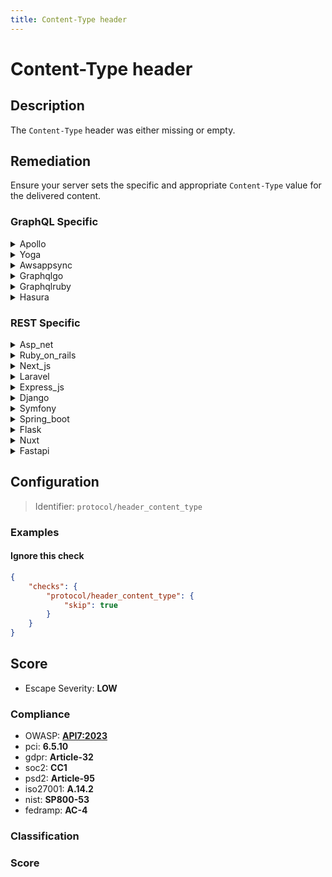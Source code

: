 ```yaml
---
title: Content-Type header
---
```


# Content-Type header

## Description

The `Content-Type` header was either missing or empty.


## Remediation

Ensure your server sets the specific and appropriate `Content-Type` value for the delivered content.



### GraphQL Specific

<details>
    <summary>Apollo</summary>

Ensure that the Apollo server framework is configured to include the 'Content-Type' header with the appropriate media type (e.g., 'application/json' for JSON responses) in all responses. This can typically be achieved by setting up middleware that sets the header or by configuring the response object directly within your resolver functions.

</details>

<details>
    <summary>Yoga</summary>

Ensure that the Yoga framework engine properly sets the 'Content-Type' header to the appropriate media type (e.g., 'application/json' for JSON responses) for all responses. This can help mitigate issues such as MIME type confusion attacks. Additionally, validate and sanitize all input to prevent content sniffing and other injection attacks.

</details>

<details>
    <summary>Awsappsync</summary>

Ensure that the 'Content-Type' header is set to 'application/json' for all JSON-based HTTP responses to prevent MIME type confusion attacks. In AWS AppSync, configure the response mapping template to set the 'Content-Type' header appropriately for the returned content.

</details>

<details>
    <summary>Graphqlgo</summary>

Ensure that the Content-Type header is set to 'application/json' for all GraphQL requests to properly interpret the incoming queries.

</details>

<details>
    <summary>Graphqlruby</summary>

Ensure that the Content-Type header is set to 'application/json' for all GraphQL requests to prevent content sniffing and reduce the risk of CSRF attacks. In the GraphQL Ruby framework, you can enforce this by using a before_action callback in your controller to check the Content-Type of incoming requests or by using a middleware that asserts the correct Content-Type header.

</details>

<details>
    <summary>Hasura</summary>

Ensure that the Content-Type header is set correctly for all responses. For Hasura GraphQL engine, configure the server to use 'application/json' as the Content-Type for JSON responses and 'application/graphql' for GraphQL responses. This can help prevent MIME type confusion and potential security issues.

</details>


### REST Specific

<details>
    <summary>Asp_net</summary>

Ensure that all responses from the ASP.NET application explicitly set the 'Content-Type' header to the appropriate MIME type. For example, use 'Response.ContentType = "application/json";' when returning JSON data.

</details>

<details>
    <summary>Ruby_on_rails</summary>

Ensure that your Ruby on Rails application explicitly sets the 'Content-Type' header for each response. Use the 'respond_to' block or 'render' method to set the correct 'Content-Type'. For example, use 'render json: @object, content_type: 'application/json'' for JSON responses.

</details>

<details>
    <summary>Next_js</summary>

Ensure that all server-side responses include a proper `Content-Type` header. In Next.js, you can set headers by using the `res.setHeader` method in API routes or server-side functions. For example, to set the `Content-Type` for a JSON response, use `res.setHeader('Content-Type', 'application/json')` before sending the response.

</details>

<details>
    <summary>Laravel</summary>

In Laravel, ensure that responses from the server explicitly set the 'Content-Type' header to the appropriate MIME type. For JSON responses, use the 'response()->json()' method, which automatically sets the 'Content-Type' header to 'application/json'. For other content types, use the 'header()' method on the response object to set the 'Content-Type' correctly. For example, for HTML content, you can use 'response($content)->header('Content-Type', 'text/html')'. Always validate and sanitize input data to prevent content sniffing attacks.

</details>

<details>
    <summary>Express_js</summary>

Ensure that all responses from the Express.js application explicitly set the 'Content-Type' header to the appropriate MIME type. For JSON responses, use 'res.type('application/json')' before sending the response to correctly set the header.

</details>

<details>
    <summary>Django</summary>

Ensure that all responses from the Django application explicitly set the 'Content-Type' header. Use the 'HttpResponse' object's 'content_type' argument to set the appropriate MIME type, such as 'application/json' for JSON responses, or 'text/html' for HTML responses.

</details>

<details>
    <summary>Symfony</summary>

In Symfony, ensure that the response object sets the 'Content-Type' header to the appropriate MIME type before returning it. For example, use '	extbackslash Symfony	extbackslash Component	extbackslash HttpFoundation	extbackslash Response' to set the header: '	extdollar response->headers->set('Content-Type', 'application/json');' if you are returning JSON data.

</details>

<details>
    <summary>Spring_boot</summary>

Ensure that all responses from the Spring Boot application explicitly set the 'Content-Type' header. This can be achieved by configuring the HttpMessageConverters or by using the '@ResponseBody' annotation on controller methods to automatically set the header based on the returned object type. For any manual response setting, use 'HttpServletResponse.setContentType()' to specify the correct MIME type.

</details>

<details>
    <summary>Flask</summary>

Ensure that all responses from the Flask application explicitly set the 'Content-Type' header to the appropriate MIME type. For example, use 'response.content_type = 'application/json'' for JSON responses.

</details>

<details>
    <summary>Nuxt</summary>

Ensure that all server responses include a proper 'Content-Type' header. In Nuxt.js, you can set headers using the 'nuxt.config.js' file or within your API routes. For example, use 'res.setHeader('Content-Type', 'application/json')' for JSON responses.

</details>

<details>
    <summary>Fastapi</summary>

Ensure that all responses from FastAPI endpoints explicitly set the `Content-Type` header to the appropriate MIME type. For JSON responses, use `Response(content, media_type='application/json')` or utilize FastAPI's automatic JSON response conversion by returning Python dictionaries or Pydantic models.

</details>

## Configuration

> Identifier: `protocol/header_content_type`



### Examples



#### Ignore this check

```json
{
    "checks": {
        "protocol/header_content_type": {
            "skip": true
        }
    }
}
```




## Score

- Escape Severity: **<span className="low-severity">LOW</span>**

### Compliance

- OWASP: **[API7:2023](https://github.com/OWASP/API-Security/blob/master/editions/2023/en/0xa7-server-side-request-forgery.md)**
- pci: **6.5.10**
- gdpr: **Article-32**
- soc2: **CC1**
- psd2: **Article-95**
- iso27001: **A.14.2**
- nist: **SP800-53**
- fedramp: **AC-4**

### Classification






### Score




